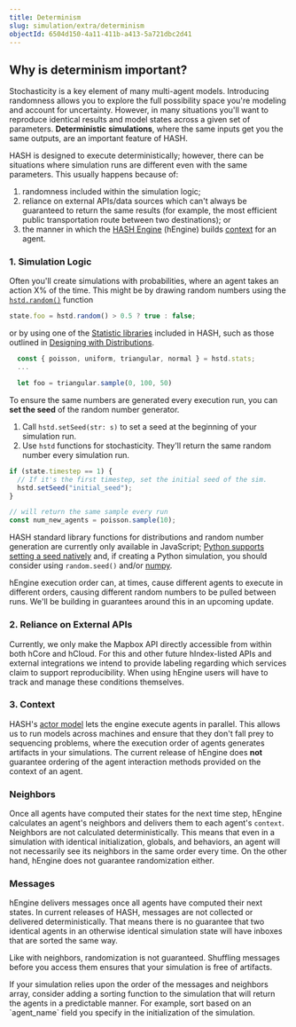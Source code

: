 ```yaml
---
title: Determinism
slug: simulation/extra/determinism
objectId: 6504d150-4a11-411b-a413-5a721dbc2d41
---
```


## Why is determinism important?

Stochasticity is a key element of many multi-agent models. Introducing randomness allows you to explore the full possibility space you're modeling and account for uncertainty. However, in many situations you'll want to reproduce identical results and model states across a given set of parameters. **Deterministic** **simulations**, where the same inputs get you the same outputs, are an important feature of HASH.

HASH is designed to execute deterministically; however, there can be situations where simulation runs are different even with the same parameters. This usually happens because of:

1. randomness included within the simulation logic;
1. reliance on external APIs/data sources which can't always be guaranteed to return the same results \(for example, the most efficient public transportation route between two destinations\); or
1. the manner in which the [HASH Engine](/platform/engine) (hEngine) builds [context](/docs/simulation/creating-simulations/anatomy-of-an-agent/context) for an agent.

### 1. Simulation Logic

Often you'll create simulations with probabilities, where an agent takes an action X% of the time. This might be by drawing random numbers using the [`hstd.random()`](/docs/simulation/creating-simulations/libraries/hash/random#random) function

<Tabs>
<Tab title="JavaScript" >

```javascript
state.foo = hstd.random() > 0.5 ? true : false;
```

</Tab>
</Tabs>

or by using one of the [Statistic libraries](/docs/simulation/creating-simulations/libraries#hash-standard-library) included in HASH, such as those outlined in [Designing with Distributions](/docs/simulation/concepts/designing-with-distributions).

<Tabs>
<Tab title="JavaScript" >

```javascript
  const { poisson, uniform, triangular, normal } = hstd.stats;
  ...

  let foo = triangular.sample(0, 100, 50)
```

</Tab>
</Tabs>

To ensure the same numbers are generated every execution run, you can **set the seed** of the random number generator.

1. Call `hstd.setSeed(str: s)` to set a seed at the beginning of your simulation run.
1. Use `hstd` functions for stochasticity. They'll return the same random number every simulation run.

<Tabs>
<Tab title="JavaScript" >

```javascript
if (state.timestep == 1) {
  // If it's the first timestep, set the initial seed of the sim.
  hstd.setSeed("initial_seed");
}

// will return the same sample every run
const num_new_agents = poisson.sample(10);
```

</Tab>
</Tabs>

<Embed
  url="https://hash.ai/@hash/determinism"
  caption="An example simulation demonstrating Determinism"
/>

HASH standard library functions for distributions and random number generation are currently only available in JavaScript; [Python supports setting a seed natively](https://docs.python.org/3/library/random.html) and, if creating a Python simulation, you should consider using `random.seed()` and/or [numpy](/docs/simulation/creating-simulations/libraries/python-packages).

<Hint style="warning">
  hEngine execution order can, at times, cause different agents to execute in
  different orders, causing different random numbers to be pulled between runs.
  We'll be building in guarantees around this in an upcoming update.
</Hint>

### 2. Reliance on External APIs

Currently, we only make the Mapbox API directly accessible from within both hCore and hCloud. For this and other future hIndex-listed APIs and external integrations we intend to provide labeling regarding which services claim to support reproducibility. When using hEngine users will have to track and manage these conditions themselves.

### 3. Context

HASH's [actor model](/wiki/actor-model) lets the engine execute agents in parallel. This allows us to run models across machines and ensure that they don't fall prey to sequencing problems, where the execution order of agents generates artifacts in your simulations. The current release of hEngine does **not** guarantee ordering of the agent interaction methods provided on the context of an agent.

### Neighbors

Once all agents have computed their states for the next time step, hEngine calculates an agent's neighbors and delivers them to each agent's `context`. Neighbors are not calculated deterministically. This means that even in a simulation with identical initialization, globals, and behaviors, an agent will not necessarily see its neighbors in the same order every time. On the other hand, hEngine does not guarantee randomization either.

### Messages

hEngine delivers messages once all agents have computed their next states. In current releases of HASH, messages are not collected or delivered deterministically. That means there is no guarantee that two identical agents in an otherwise identical simulation state will have inboxes that are sorted the same way.

Like with neighbors, randomization is not guaranteed. Shuffling messages before you access them ensures that your simulation is free of artifacts.

<Hint style="info">
  If your simulation relies upon the order of the messages and neighbors array,
  consider adding a sorting function to the simulation that will return the
  agents in a predictable manner. For example, sort based on an `agent_name`
  field you specify in the initialization of the simulation.
</Hint>
